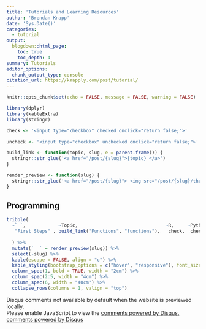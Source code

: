 ```yaml
---
title: 'Tutorials and Learning Resources'
author: 'Brendan Knapp'
date: 'Sys.Date()'
categories:
  - tutorial
output:
  blogdown::html_page:
    toc: true
    toc_depth: 4
summary: Tutorials
editor_options:
  chunk_output_type: console
citation_url: https://knapply.com/post/tutorial/
---
```


```r
knitr::opts_chunk$set(echo = FALSE, message = FALSE, warning = FALSE)
```

```r
library(dplyr)
library(kableExtra)
library(stringr)
```


```r
check <- '<input type="checkbox" checked onclick="return false;">'

uncheck <- '<input type="checkbox" unchecked onclick="return false;">'

build_link <- function(topic, slug, e = parent.frame()) {
  stringr::str_glue('<a href="/post/{slug}">{topic} </a>')
}

render_preview <- function(slug) {
  stringr::str_glue('<a href="/post/{slug}"> <img src="/post/{slug}/thumb.jpg"> </a>')
}
```


## Programming

```r
tribble(
  ~` `,            ~Topic,                                ~R,     ~Python,  ~`C++/Rcpp`, ~slug,
   "First Steps" , build_link("Functions", "functions"),   check,  check,     check,      "functions"
  
  ) %>% 
  mutate(`  ` = render_preview(slug)) %>% 
  select(-slug) %>% 
  kable(escape = FALSE, align = "c") %>% 
  kable_styling(bootstrap_options = c("hover", "responsive"), font_size = 16) %>% 
  column_spec(1, bold = TRUE, width = "2cm") %>% 
  column_spec(2:5, width = "4cm") %>%
  column_spec(6, width = "40cm") %>%
  collapse_rows(columns = 1, valign = "top")
```



<section id="comments">
  <div id="disqus_thread">Disqus comments not available by default when the website is previewed locally.</div>
<script type="application/javascript">
    var disqus_config = function () {
    };
    (function() {
        if (["localhost", "127.0.0.1"].indexOf(window.location.hostname) != -1) {
            document.getElementById('disqus_thread').innerHTML = 'Disqus comments not available by default when the website is previewed locally.';
            return;
        }
        var d = document, s = d.createElement('script'); s.async = true;
        s.src = '//' + "knapply" + '.disqus.com/embed.js';
        s.setAttribute('data-timestamp', +new Date());
        (d.head || d.body).appendChild(s);
    })();
</script>
<noscript>Please enable JavaScript to view the <a href="https://disqus.com/?ref_noscript">comments powered by Disqus.</a></noscript>
<a href="https://disqus.com" class="dsq-brlink">comments powered by <span class="logo-disqus">Disqus</span></a>
</section>
